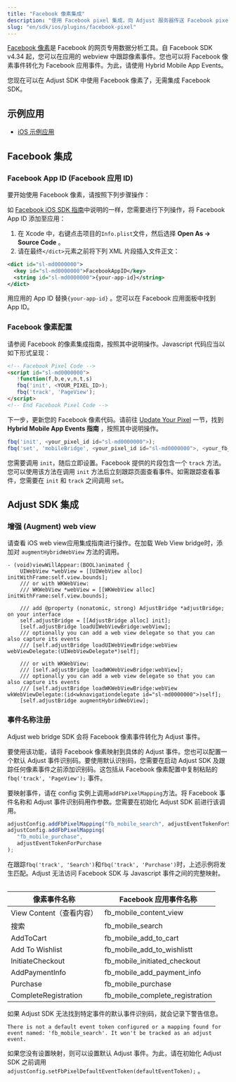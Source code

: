 ```yaml
---
title: "Facebook 像素集成"
description: "使用 Facebook pixel 集成，向 Adjust 服务器传送 Facebook pixel 信息。"
slug: "en/sdk/ios/plugins/facebook-pixel"
---
```

[Facebook 像素](https://www.facebook.com/business/help/952192354843755?id=1205376682832142)是 Facebook 的网页专用数据分析工具。自 Facebook SDK v4\.34 起，您可以在应用的 webview 中跟踪像素事件。您也可以将 Facebook 像素事件转化为 Facebook 应用事件。为此，请使用 Hybrid Mobile App Events。

您现在可以在 Adjust SDK 中使用 Facebook 像素了，无需集成 Facebook SDK。

示例应用
----

* [iOS 示例应用](https://github.com/adjust/ios_sdk/tree/master/examples/AdjustExample-FbPixel)

Facebook 集成
-----------

### Facebook App ID \(Facebook 应用 ID\)

要开始使用 Facebook 像素，请按照下列步骤操作：

如 [Facebook iOS SDK 指南](https://developers.facebook.com/docs/ios/getting-started/#xcode)中说明的一样，您需要进行下列操作，将 Facebook App ID 添加至应用：

1. 在 Xcode 中，右键点击项目的`Info.plist`文件，然后选择 **Open As \-> Source Code** 。
2. 请在最终`</dict>`元素之前将下列 XML 片段插入文件正文：

```xml
<dict id="sl-md0000000">
  <key id="sl-md0000000">FacebookAppID</key>
  <string id="sl-md0000000">{your-app-id}</string>
</dict>
```

用应用的 App ID 替换`{your-app-id}` 。您可以在 Facebook 应用面板中找到 App ID。

### Facebook 像素配置

请参阅 Facebook 的像素集成指南，按照其中说明操作。Javascript 代码应当以如下形式呈现：

```html
<!-- Facebook Pixel Code -->
<script id="sl-md0000000">
   !function(f,b,e,v,n,t,s)
   fbq('init', <YOUR_PIXEL_ID>);
   fbq('track', 'PageView');
</script>
<!-- End Facebook Pixel Code -->
```

下一步，更新您的 Facebook 像素代码。请前往 [Update Your Pixel](https://developers.facebook.com/docs/app-events/hybrid-app-events) 一节，找到 **Hybrid Mobile App Events 指南** ，按照其中说明操作。

```js
fbq('init', <your_pixel_id id="sl-md0000000">);
fbq('set', 'mobileBridge', <your_pixel_id id="sl-md0000000">, <your_fb_app_id id="sl-md0000000">);
```

<callout type="important"> 

您需要调用 `init`，随后立即设置。Facebook 提供的片段包含一个 `track` 方法。您可以使用该方法在调用 `init` 方法后立刻跟踪页面查看事件。如需跟踪查看事件，您需要在 `init` 和 `track` 之间调用 `set`。
</Callout> 

Adjust SDK 集成
-------------

### 增强 \(Augment\) web view

请查看 iOS web view应用集成指南进行操作。在加载 Web View bridge时，添加对 `augmentHybridWebView` 方法的调用。

```objc
- (void)viewWillAppear:(BOOL)animated {
    UIWebView *webView = [[UIWebView alloc] initWithFrame:self.view.bounds];
    /// or with WKWebView:
    /// WKWebView *webView = [[WKWebView alloc] initWithFrame:self.view.bounds];

    /// add @property (nonatomic, strong) AdjustBridge *adjustBridge; on your interface
    self.adjustBridge = [[AdjustBridge alloc] init];
    [self.adjustBridge loadUIWebViewBridge:webView];
    /// optionally you can add a web view delegate so that you can also capture its events
    /// [self.adjustBridge loadUIWebViewBridge:webView webViewDelegate:(UIWebViewDelegate*)self];

    /// or with WKWebView:
    /// [self.adjustBridge loadWKWebViewBridge:webView];
    /// optionally you can add a web view delegate so that you can also capture its events
    /// [self.adjustBridge loadWKWebViewBridge:webView wkWebViewDelegate:(id<wknavigationdelegate id="sl-md0000000">)self];
    [self.adjustBridge augmentHybridWebView];
```

### 事件名称注册

Adjust web bridge SDK 会将 Facebook 像素事件转化为 Adjust 事件。

要使用该功能，请将 Facebook 像素映射到具体的 Adjust 事件。您也可以配置一个默认 Adjust 事件识别码。要使用默认识别码，您需要在启动 Adjust SDK 及跟踪任何像素事件之前添加识别码。这包括从 Facebook 像素配置中复制粘贴的 `fbq('track', 'PageView');` 事件。

要映射事件，请在 config 实例上调用`addFbPixelMapping`方法。将 Facebook 事件名称和 Adjust 事件识别码用作参数。您需要在初始化 Adjust SDK 前进行该调用。

```js
adjustConfig.addFbPixelMapping("fb_mobile_search", adjustEventTokenForSearch);
adjustConfig.addFbPixelMapping(
   "fb_mobile_purchase",
   adjustEventTokenForPurchase
);
```

<callout type="note"> 

在跟踪`fbq('track', 'Search')`和`fbq('track', 'Purchase')`时，上述示例将发生匹配。Adjust 无法访问 Facebook SDK 与 Javascript 事件之间的完整映射。
</Callout> <table> 

|        像素事件名称        |            Facebook 应用事件名称            |
|----------------------|---------------------------------------|
| View Content（查看内容）   | fb\_mobile\_content\_view          |
| 搜索                   | fb\_mobile\_search                  |
| AddToCart            | fb\_mobile\_add\_to\_cart         |
| Add To Wishlist      | fb\_mobile\_add\_to\_wishlistt    |
| InitiateCheckout     | fb\_mobile\_initiated\_checkout    |
| AddPaymentInfo       | fb\_mobile\_add\_payment\_info    |
| Purchase             | fb\_mobile\_purchase                |
| CompleteRegistration | fb\_mobile\_complete\_registration |

</Table> 

如果 Adjust SDK 无法找到特定事件的默认事件识别码，就会记录下警告信息。

```text
There is not a default event token configured or a mapping found for event named: 'fb_mobile_search'. It won't be tracked as an adjust event.
```

如果您没有设置映射，则可以设置默认 Adjust 事件。为此，请在初始化 Adjust SDK 之前调用`adjustConfig.setFbPixelDefaultEventToken(defaultEventToken);` 。

